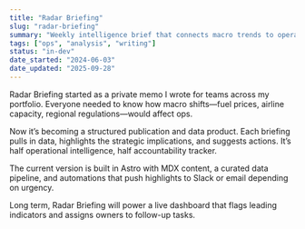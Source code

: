 ```yaml
---
title: "Radar Briefing"
slug: "radar-briefing"
summary: "Weekly intelligence brief that connects macro trends to operational decisions."
tags: ["ops", "analysis", "writing"]
status: "in-dev"
date_started: "2024-06-03"
date_updated: "2025-09-28"
---
```


Radar Briefing started as a private memo I wrote for teams across my portfolio. Everyone needed to know how macro shifts—fuel prices, airline capacity, regional regulations—would affect ops.

Now it’s becoming a structured publication and data product. Each briefing pulls in data, highlights the strategic implications, and suggests actions. It’s half operational intelligence, half accountability tracker.

The current version is built in Astro with MDX content, a curated data pipeline, and automations that push highlights to Slack or email depending on urgency.

Long term, Radar Briefing will power a live dashboard that flags leading indicators and assigns owners to follow-up tasks.

